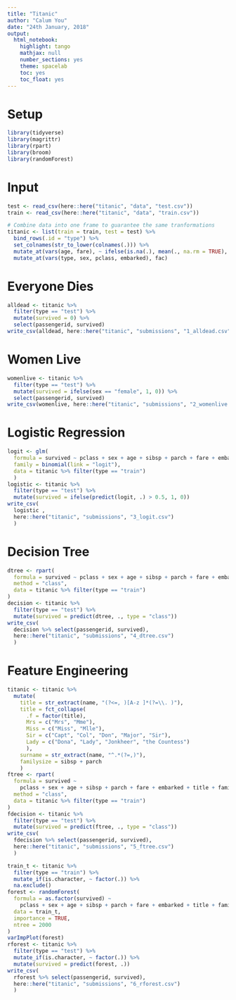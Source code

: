```yaml
---
title: "Titanic"
author: "Calum You"
date: "24th January, 2018"
output:
  html_notebook:
    highlight: tango
    mathjax: null
    number_sections: yes
    theme: spacelab
    toc: yes
    toc_float: yes
---
```


# Setup
```r
library(tidyverse)
library(magrittr)
library(rpart)
library(broom)
library(randomForest)
```

# Input
```r
test <- read_csv(here::here("titanic", "data", "test.csv"))
train <- read_csv(here::here("titanic", "data", "train.csv"))

# Combine data into one frame to guarantee the same tranformations
titanic <- list(train = train, test = test) %>%
  bind_rows(.id = "type") %>%
  set_colnames(str_to_lower(colnames(.))) %>%
  mutate_at(vars(age, fare), ~ ifelse(is.na(.), mean(., na.rm = TRUE), .)) %>%
  mutate_at(vars(type, sex, pclass, embarked), fac)
```
# Everyone Dies
```r
alldead <- titanic %>%
  filter(type == "test") %>%
  mutate(survived = 0) %>%
  select(passengerid, survived)
write_csv(alldead, here::here("titanic", "submissions", "1_alldead.csv"))
```

# Women Live
```r
womenlive <- titanic %>%
  filter(type == "test") %>%
  mutate(survived = ifelse(sex == "female", 1, 0)) %>%
  select(passengerid, survived)
write_csv(womenlive, here::here("titanic", "submissions", "2_womenlive.csv"))
```

# Logistic Regression
```r
logit <- glm(
  formula = survived ~ pclass + sex + age + sibsp + parch + fare + embarked,
  family = binomial(link = "logit"),
  data = titanic %>% filter(type == "train")
  )
logistic <- titanic %>%
  filter(type == "test") %>%
  mutate(survived = ifelse(predict(logit, .) > 0.5, 1, 0))
write_csv(
  logistic ,
  here::here("titanic", "submissions", "3_logit.csv")
  )
```

# Decision Tree
```r
dtree <- rpart(
  formula = survived ~ pclass + sex + age + sibsp + parch + fare + embarked,
  method = "class",
  data = titanic %>% filter(type == "train")
)
decision <- titanic %>%
  filter(type == "test") %>%
  mutate(survived = predict(dtree, ., type = "class"))
write_csv(
  decision %>% select(passengerid, survived),
  here::here("titanic", "submissions", "4_dtree.csv")
  )
```

# Feature Engineering
```r
titanic <- titanic %>%
  mutate(
    title = str_extract(name, "(?<=, )[A-z ]*(?=\\. )"),
    title = fct_collapse(
      .f = factor(title),
      Mrs = c("Mrs", "Mme"),
      Miss = c("Miss", "Mlle"),
      Sir = c("Capt", "Col", "Don", "Major", "Sir"),
      Lady = c("Dona", "Lady", "Jonkheer", "the Countess")
      ),
    surname = str_extract(name, "^.*(?=,)"),
    familysize = sibsp + parch
    )
ftree <- rpart(
  formula = survived ~
    pclass + sex + age + sibsp + parch + fare + embarked + title + familysize,
  method = "class",
  data = titanic %>% filter(type == "train")
)
fdecision <- titanic %>%
  filter(type == "test") %>%
  mutate(survived = predict(ftree, ., type = "class"))
write_csv(
  fdecision %>% select(passengerid, survived),
  here::here("titanic", "submissions", "5_ftree.csv")
  )
```

```r
train_t <- titanic %>%
  filter(type == "train") %>%
  mutate_if(is.character, ~ factor(.)) %>%
  na.exclude()
forest <- randomForest(
  formula = as.factor(survived) ~
    pclass + sex + age + sibsp + parch + fare + embarked + title + familysize,
  data = train_t,
  importance = TRUE,
  ntree = 2000
)
varImpPlot(forest)
rforest <- titanic %>%
  filter(type == "test") %>%
  mutate_if(is.character, ~ factor(.)) %>%
  mutate(survived = predict(forest, .))
write_csv(
  rforest %>% select(passengerid, survived),
  here::here("titanic", "submissions", "6_rforest.csv")
  )
```

